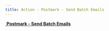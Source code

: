 ```yaml
---
title: Action - Postmark - Send Batch Emails
---
```


[<img src="../assets/docuBadge (1) (1).png" alt="" data-size="line"> **Postmark - Send Batch Emails**](https://www.xano.com/actions/run/xano/QNyIc1Yl-RKZ)

